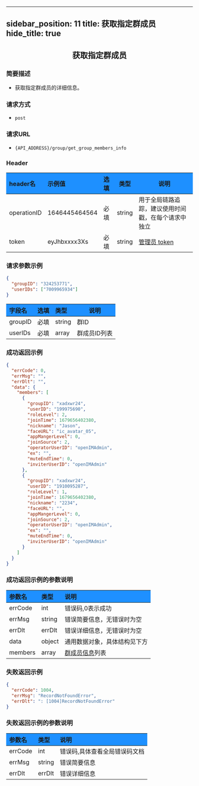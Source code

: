 <!-- 使用表格样式 -->
<style>
th {
    background-color: #1E90FF; /* 设置表头背景颜色 */
}
.highlight {
    background-color: black;
    color: white;
    font-family: Consolas, Monaco, 'Andale Mono', 'Ubuntu Mono', monospace;
}
</style>

---
sidebar_position: 11
title: 获取指定群成员
hide_title: true
---

<center>

## 获取指定群成员

</center>

### 简要描述
- 获取指定群成员的详细信息。
### 请求方式
- `post` 
### 请求URL
- `{API_ADDRESS}/group/get_group_members_info` 


### Header
|header名|示例值|选填|类型|说明|
|:----    |:-------    |:--- |---|------      |
|operationID|1646445464564|必填|string|用于全局链路追踪，建议使用时间戳，在每个请求中独立|
|token|eyJhbxxxx3Xs|必填|string|[管理员 token](docs/restapi/apis/authenticationManagement/getToken.mdx)|


### 请求参数示例


```json
{
  "groupID": "324253771",
  "userIDs": ["7009965934"]
}
```
|字段名|选填|类型|说明|
|:----    |:-------    |:--- |---|
|groupID|必填|string|群ID|
|userIDs|必填|array|群成员ID列表|
### 成功返回示例


```json
{
  "errCode": 0,
  "errMsg": "",
  "errDlt": "",
  "data": {
    "members": [
      {
        "groupID": "xadxwr24",
        "userID": "199975690",
        "roleLevel": 2,
        "joinTime": 1679656402380,
        "nickname": "Jason",
        "faceURL": "ic_avatar_05",
        "appMangerLevel": 0,
        "joinSource": 2,
        "operatorUserID": "openIMAdmin",
        "ex": "",
        "muteEndTime": 0,
        "inviterUserID": "openIMAdmin"
      },
      {
        "groupID": "xadxwr24",
        "userID": "1910095287",
        "roleLevel": 1,
        "joinTime": 1679656402380,
        "nickname": "2234",
        "faceURL": "",
        "appMangerLevel": 0,
        "joinSource": 2,
        "operatorUserID": "openIMAdmin",
        "ex": "",
        "muteEndTime": 0,
        "inviterUserID": "openIMAdmin"
      }
    ]
  }
}
```
### 成功返回示例的参数说明


|参数名|类型|说明|
|:----    |:-------    |:--- |
|errCode|int|错误码,0表示成功|
|errMsg|string|错误简要信息，无错误时为空|
|errDlt|errDlt|错误详细信息，无错误时为空|
|data|object|通用数据对象，具体结构见下方|
|members|array|[群成员信息](docs/restapi/commonFields.mdx#groupmemberinfo)列表|
### 失败返回示例


```json
{
  "errCode": 1004,
  "errMsg": "RecordNotFoundError",
  "errDlt": ": [1004]RecordNotFoundError"
}
```
### 失败返回示例的参数说明


|参数名|类型|说明|
|:----    |:-------    |:--- |
|errCode|int|错误码,具体查看全局错误码文档|
|errMsg|string|错误简要信息|
|errDlt|errDlt|错误详细信息|
